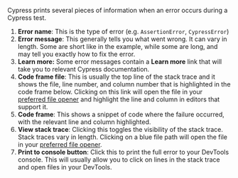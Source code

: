 Cypress prints several pieces of information when an error occurs during a
Cypress test.

1. **Error name**: This is the type of error (e.g. `AssertionError`,
   `CypressError`)
1. **Error message**: This generally tells you what went wrong. It can vary in
   length. Some are short like in the example, while some are long, and may tell
   you exactly how to fix the error.
1. **Learn more:** Some error messages contain a **Learn more** link that will
   take you to relevant Cypress documentation.
1. **Code frame file**: This is usually the top line of the stack trace and it
   shows the file, line number, and column number that is highlighted in the
   code frame below. Clicking on this link will open the file in your
   [preferred file opener](https://on.cypress.io/IDE-integration#File-Opener-Preference)
   and highlight the line and column in editors that support it.
1. **Code frame**: This shows a snippet of code where the failure occurred, with
   the relevant line and column highlighted.
1. **View stack trace**: Clicking this toggles the visibility of the stack
   trace. Stack traces vary in length. Clicking on a blue file path will open
   the file in your
   [preferred file opener](https://on.cypress.io/IDE-integration#File-Opener-Preference).
1. **Print to console button**: Click this to print the full error to your
   DevTools console. This will usually allow you to click on lines in the stack
   trace and open files in your DevTools.

<DocsImage src="/img/guides/cypress-app/v10/command-failure-error.png" alt="example command failure error"></DocsImage>
